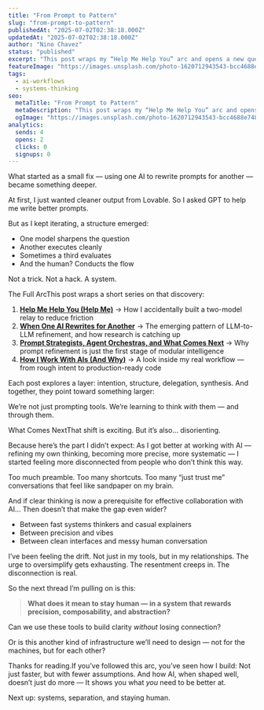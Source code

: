 ```yaml
---
title: "From Prompt to Pattern"
slug: "from-prompt-to-pattern"
publishedAt: "2025-07-02T02:38:18.000Z"
updatedAt: "2025-07-02T02:38:18.000Z"
author: "Nino Chavez"
status: "published"
excerpt: "This post wraps my “Help Me Help You” arc and opens a new question: If precision makes AI more effective, does it also increase human disconnection? I’ve felt the drift. The next thread I’m pulling on is: how to stay human inside all this structure."
featureImage: "https://images.unsplash.com/photo-1620712943543-bcc4688e7485?crop=entropy&cs=tinysrgb&fit=max&fm=jpg&ixid=M3wxMTc3M3wwfDF8c2VhcmNofDJ8fGFpfGVufDB8fHx8MTc1MTQwMzEyMXww&ixlib=rb-4.1.0&q=80&w=2000"
tags:
  - ai-workflows
  - systems-thinking
seo:
  metaTitle: "From Prompt to Pattern"
  metaDescription: "This post wraps my “Help Me Help You” arc and opens a new question: If precision makes AI more effective, does it also increase human disconnection? I’ve felt the drift. The next thread I’m pulling on is: how to stay human inside all this structure."
  ogImage: "https://images.unsplash.com/photo-1620712943543-bcc4688e7485?crop=entropy&cs=tinysrgb&fit=max&fm=jpg&ixid=M3wxMTc3M3wwfDF8c2VhcmNofDJ8fGFpfGVufDB8fHx8MTc1MTQwMzEyMXww&ixlib=rb-4.1.0&q=80&w=2000"
analytics:
  sends: 4
  opens: 2
  clicks: 0
  signups: 0
---
```

What started as a small fix — using one AI to rewrite prompts for another — became something deeper.

At first, I just wanted cleaner output from Lovable. So I asked GPT to help me write better prompts.

But as I kept iterating, a structure emerged:

- One model sharpens the question
- Another executes cleanly
- Sometimes a third evaluates
- And the human? Conducts the flow

Not a trick. Not a hack.
A system.

The Full ArcThis post wraps a short series on that discovery:

1. [**Help Me Help You (Help Me)**](/help-me-help-you-help-me/)
→ How I accidentally built a two-model relay to reduce friction
2. [**When One AI Rewrites for Another**](/when-one-ai-rewrites-for-another/)
→ The emerging pattern of LLM-to-LLM refinement, and how research is catching up
3. [**Prompt Strategists, Agent Orchestras, and What Comes Next**](/prompt-strategists-agent-orchestras-and-what-comes-next/)
→ Why prompt refinement is just the first stage of modular intelligence
4. [**How I Work With AIs (And Why)**](/how-i-work-with-ais-and-why/)
→ A look inside my real workflow — from rough intent to production-ready code

Each post explores a layer: intention, structure, delegation, synthesis.
And together, they point toward something larger:

We’re not just prompting tools.
We’re learning to think *with* them — and through them.

What Comes NextThat shift is exciting. But it’s also… disorienting.

Because here’s the part I didn’t expect:
As I got better at working with AI — refining my own thinking, becoming more precise, more systematic — I started feeling more disconnected from people who don’t think this way.

Too much preamble. Too many shortcuts. Too many “just trust me” conversations that feel like sandpaper on my brain.

And if clear thinking is now a prerequisite for effective collaboration with AI…
Then doesn’t that make the gap even wider?

- Between fast systems thinkers and casual explainers
- Between precision and vibes
- Between clean interfaces and messy human conversation

I’ve been feeling the drift.
Not just in my tools, but in my relationships.
The urge to oversimplify gets exhausting.
The resentment creeps in.
The disconnection is real.

So the next thread I’m pulling on is this:

> **What does it mean to stay human — in a system that rewards precision, composability, and abstraction?**

Can we use these tools to build clarity *without* losing connection?

Or is this another kind of infrastructure we’ll need to design —
not for the machines,
but for each other?

Thanks for reading.If you’ve followed this arc, you’ve seen how I build:
Not just faster, but with fewer assumptions.
And how AI, when shaped well, doesn’t just do more —
It shows you what *you* need to be better at.

Next up: systems, separation, and staying human.

